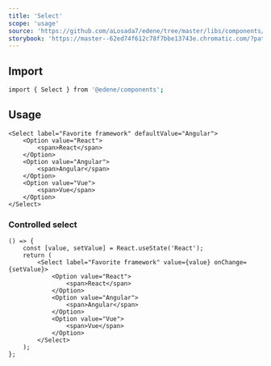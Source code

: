```yaml
---
title: 'Select'
scope: 'usage'
source: 'https://github.com/aLosada7/edene/tree/master/libs/components/src/Select'
storybook: 'https://master--62ed74f612c78f7bbe13743e.chromatic.com/?path=/docs/components-select--playground'
---
```


## Import

```bash
import { Select } from '@edene/components';
```

## Usage

```tsx
<Select label="Favorite framework" defaultValue="Angular">
    <Option value="React">
        <span>React</span>
    </Option>
    <Option value="Angular">
        <span>Angular</span>
    </Option>
    <Option value="Vue">
        <span>Vue</span>
    </Option>
</Select>
```

### Controlled select

```tsx
() => {
    const [value, setValue] = React.useState('React');
    return (
        <Select label="Favorite framework" value={value} onChange={setValue}>
            <Option value="React">
                <span>React</span>
            </Option>
            <Option value="Angular">
                <span>Angular</span>
            </Option>
            <Option value="Vue">
                <span>Vue</span>
            </Option>
        </Select>
    );
};
```
